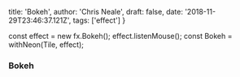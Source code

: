  title: 'Bokeh',
  author: 'Chris Neale',
  draft: false,
  date: '2018-11-29T23:46:37.121Z',
  tags: ['effect']
}

const effect = new fx.Bokeh();
effect.listenMouse();
const Bokeh = withNeon(Tile, effect);

### Bokeh

<Bokeh />